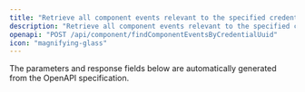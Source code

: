 ```yaml
---
title: "Retrieve all component events relevant to the specified credential uuid"
description: "Retrieve all component events relevant to the specified credential uuid"
openapi: "POST /api/component/findComponentEventsByCredentialUuid"
icon: "magnifying-glass"
---
```


<Note>
The parameters and response fields below are automatically generated from the OpenAPI specification.
</Note>
